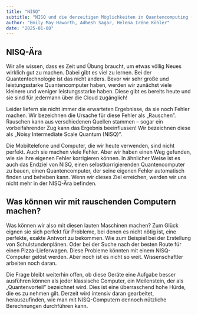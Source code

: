 ```yaml
---
title: "NISQ"
subtitle: "NISQ und die derzeitigen Möglichkeiten in Quantencomputing (einfach)"
author: "Emily May Haworth, Adhesh Sagar, Helena Iréne Köhler"
date: "2025-01-08"
---
```


## NISQ-Ära

Wir alle wissen, dass es Zeit und Übung braucht, um etwas völlig Neues wirklich gut zu machen. Dabei gibt es viel zu lernen.
Bei der Quantentechnologie ist das nicht anders. Bevor wir sehr große und leistungsstarke Quantencomputer haben, werden wir zunächst viele kleinere und weniger leistungsstarke haben. Diese gibt es bereits heute und sie sind für jedermann über die Cloud zugänglich!

Leider liefern sie nicht immer die erwarteten Ergebnisse, da sie noch Fehler machen. Wir bezeichnen die Ursache für diese Fehler als „Rauschen”. Rauschen kann aus verschiedenen Quellen stammen – sogar ein vorbeifahrender Zug kann das Ergebnis beeinflussen!
Wir bezeichnen diese als „Noisy Intermediate Scale Quantum (NISQ)”.

Die Mobiltelefone und Computer, die wir heute verwenden, sind nicht perfekt. Auch sie machen viele Fehler. Aber wir haben einen Weg gefunden, wie sie ihre eigenen Fehler korrigieren können. In ähnlicher Weise ist es auch das Endziel von NISQ, einen selbstkorrigierenden Quantencomputer zu bauen, einen Quantencomputer, der seine eigenen Fehler automatisch finden und beheben kann.
Wenn wir dieses Ziel erreichen, werden wir uns nicht mehr in der NISQ-Ära befinden.

## Was können wir mit rauschenden Computern machen?

Was können wir also mit diesen lauten Maschinen machen? Zum Glück eignen sie sich perfekt für Probleme, bei denen es nicht nötig ist, eine perfekte, exakte Antwort zu bekommen. Wie zum Beispiel bei der Erstellung von Schulstundenplänen. Oder bei der Suche nach der besten Route für einen Pizza-Lieferwagen. Diese Probleme könnten mit einem NISQ-Computer gelöst werden. Aber noch ist es nicht so weit. Wissenschaftler arbeiten noch daran.

Die Frage bleibt weiterhin offen, ob diese Geräte eine Aufgabe besser ausführen können als jeder klassische Computer, ein Meilenstein, der als „Quantenvorteil” bezeichnet wird. Dies ist eine überraschend hohe Hürde, die es zu nehmen gilt.
Derzeit wird intensiv daran gearbeitet, herauszufinden, wie man mit NISQ-Computern dennoch nützliche Berechnungen durchführen kann.
